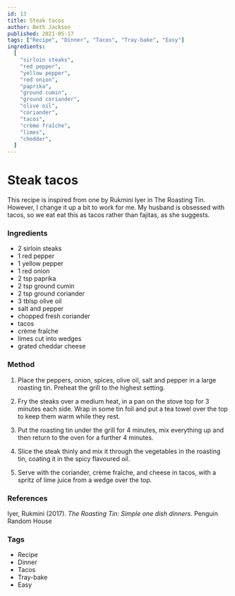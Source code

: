 ```yaml
---
id: 13
title: Steak tacos
author: Beth Jackson
published: 2021-05-17
tags: ["Recipe", "Dinner", "Tacos", "Tray-bake", "Easy"]
ingredients:
  [
    "sirloin steaks",
    "red pepper",
    "yellow pepper",
    "red onion",
    "paprika",
    "ground cumin",
    "ground coriander",
    "olive oil",
    "coriander",
    "tacos",
    "crème fraîche",
    "limes",
    "cheddar",
  ]
---
```


# Steak tacos

This recipe is inspired from one by Rukmini Iyer in The Roasting Tin. However, I change it up a bit to work for me. My husband is obsessed with tacos, so we eat eat this as tacos rather than fajitas, as she suggests.

### Ingredients

- 2 sirloin steaks
- 1 red pepper
- 1 yellow pepper
- 1 red onion
- 2 tsp paprika
- 2 tsp ground cumin
- 2 tsp ground coriander
- 3 tblsp olive oil
- salt and pepper
- chopped fresh coriander
- tacos
- crème fraîche
- limes cut into wedges
- grated cheddar cheese

### Method

1. Place the peppers, onion, spices, olive oil, salt and pepper in a large roasting tin. Preheat the grill to the highest setting.

2. Fry the steaks over a medium heat, in a pan on the stove top for 3 minutes each side. Wrap in some tin foil and put a tea towel over the top to keep them warm while they rest.

<Timer inputHours={0} inputMinutes={3} inputSeconds={0} />

3. Put the roasting tin under the grill for 4 minutes, mix everything up and then return to the oven for a further 4 minutes.

<Timer inputHours={0} inputMinutes={4} inputSeconds={0} />

4. Slice the steak thinly and mix it through the vegetables in the roasting tin, coating it in the spicy flavoured oil.

5. Serve with the coriander, crème fraîche, and cheese in tacos, with a spritz of lime juice from a wedge over the top.

### References

Iyer, Rukmini (2017). _The Roasting Tin: Simple one dish dinners._ Penguin Random House

### Tags

- Recipe
- Dinner
- Tacos
- Tray-bake
- Easy
